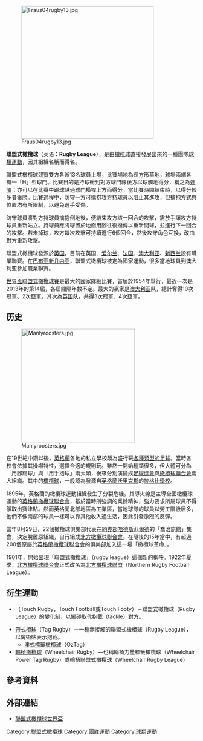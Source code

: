 {{Infobox sport
| image         = Lance hohaia running into the defence (rugby league).jpg
| imagesize     = 270px
| caption       =一名中锋试图摆脱两名后防队员
| union         = 國際聯盟式橄欖球總會
| nickname      = Footy, 最偉大的比賽<ref name="Fagan2005-01-16george-lovejoy">{{cite web|last=Fagan|first=Sean|title=George Lovejoy|url=http://www.rl1908.com/Rugby-League-News/George-Lovejoy.htm|publisher=rl1908.com|accessdate=1 January 2011|authorlink=|archiveurl=https://www.webcitation.org/5vOpv9sKI?url=http://www.rl1908.com/Rugby-League-News/George-Lovejoy.htm|archivedate=2011-01-01|date=2005-01-16|quote=[George Lovejoy] coined the expression 'Rugby League – The Greatest Game of All'|deadurl=yes}}</ref><ref name="Grasso2008-07-28">{{Cite news| last = Grasso| first = Robert| authorlink = | title = Simply a mess: rugby league now the game forgotten by all| work = SBS World News| place = 澳大利亚| publisher = Special Broadcasting Service（SBS）| date = 2008-07-28| url = http://www.sbs.com.au/news/blogarticle/108121/Simply-a-mess-rugby-league-now-the-game-forgotten-by-all| accessdate = 28 August 2010| archiveurl = https://www.webcitation.org/5vOpKrCg0?url=http://www.sbs.com.au/news/blogarticle/108121/Simply-a-mess-rugby-league-now-the-game-forgotten-by-all| archivedate = 2011-01-01| deadurl = yes}}</ref>
| first         = 1895年9月7日, post schism
| registered    = 
| clubs         = 
| contact       = Full contact
| team          = 13
| mgender       = Single
| category      = 室外團體運動
| ball          = Football
| venue         = Rugby league playing field
}}

[[File:Fraus04rugby13.jpg|350px]]

'''聯盟式橄欖球'''（英语：'''Rugby League'''），是由[[橄榄球|橄榄球]]直接發展出來的一種團隊[[球類運動|球類運動]]，因其組織名稱而得名。

聯盟式橄欖球競賽雙方各派13名球員上場，比賽場地為長方形草地，球場兩端各有一「H」型球門。比賽目的是持球衝到對方球門線後方以球觸地得分，稱之為[[達陣_(橄欖球)|達陣]]；亦可以在比賽中踢球越過球門橫桿上方而得分。當比賽時間結束時，以得分較多者獲勝。比賽過程中，防守一方可擒抱攻方持球員以阻止其進攻，但擒抱方式與位置均有所限制，以避免選手受傷。

防守球員將對方持球員擒抱倒地後，便結束攻方該一回合的攻擊，需放手讓攻方持球員重新站立。持球員應將球置於地面用腳往後撥傳以重新開球，並進行下一回合的攻擊。若未掉球，攻方每次攻擊可持續進行6個回合，然後攻守角色互換，改由對方重新攻擊。

聯盟式橄欖球發源於[[英国|英国]]，目前在英国、[[爱尔兰|爱尔兰]]、[[法国|法国]]、[[澳大利亚|澳大利亚]]、[[新西兰|新西兰]]設有職業聯賽。在[[巴布亚新几内亚|巴布亚新几内亚]]，聯盟式橄欖球被定為國家運動，很多當地球員到澳大利亚參加職業聯賽。

[[世界盃聯盟式橄欖球賽|世界盃聯盟式橄欖球賽]]是最大的國家隊級比賽，首屆於1954年舉行，最近一次是2013年的第14屆，各屆間隔年數不定。最大的贏家是[[澳大利亚|澳大利亚]]队，總計奪得10次冠軍、2次亞軍。其次為[[英国|英国]]队，共得3次冠軍、4次亞軍。

== 历史 ==
[[File:Manlyroosters.jpg|300px]]

在19世紀中期以後，[[英格蘭|英格蘭]]各地的私立學校頗為盛行玩[[足球_(消歧義)|各種類型的足球]]。當時各校會依據其操場特性，選擇合適的規則玩。雖然一開始種類很多，但大體可分為「用腳踢球」與「用手抱球」兩大類，後來分別演變成[[英格蘭足球協會|足球協會]]與[[英格蘭橄欖球聯合會|橄欖球聯合會]]兩大組織。其中的[[橄欖球|橄欖球]]，一般認為發源自[[英格蘭|英格蘭]][[沃里克郡|沃里克郡]]的[[拉格比學校|拉格比學校]]。

1895年，英格蘭的橄欖球運動組織發生了分裂危機。其導火線是主導全國橄欖球運動的[[英格蘭橄欖球聯合會|英格蘭橄欖球聯合會]]，基於當時所強調的業餘精神，強力要求所屬球員不得領取出賽津貼。然而英格蘭北部地區為工業區，當地球隊的球員以勞工階級居多，他們不像南部的球員一樣可以靠其他收入過生活，因此引發激烈的反彈。

當年8月29日，22個橄欖球俱樂部代表在[[約克郡|約克郡]][[哈德斯菲爾德|哈德斯菲爾德]]的「喬治旅館」集會，決定脫離原組織，自行組成[[北方橄欖球聯合會|北方橄欖球聯合會]]。在隨後的15年當中，有超過200個原屬於[[英格蘭橄欖球聯合會|英格蘭橄欖球聯合會]]的俱樂部加入這一場「橄欖球革命」。

1901年，開始出現「聯盟式橄欖球」（rugby league）這個新的稱呼。1922年夏季，[[北方橄欖球聯合會|北方橄欖球聯合會]]正式改名為[[北方橄欖球聯盟|北方橄欖球聯盟]]（Northern Rugby Football League）。

== 衍生運動 ==
* {{le|接觸式橄欖球|Touch rugby}}（Touch Rugby，Touch Football或Touch Footy）－聯盟式橄欖球（Rugby League）的變化制，以觸碰取代抱截（tackle）對方。
* [[帶式欖球|帶式欖球]]（Tag Rugby）－一種無接觸的聯盟式橄欖球（Rugby League），以魔術貼表示抱截。
** [[澳式標籤橄欖球|澳式標籤橄欖球]]（OzTag）
* [[輪椅橄欖球|輪椅橄欖球]]（Wheelchair Rugby）—也稱輪椅力量標籤橄欖球（Wheelchair Power Tag Rugby）或輪椅聯盟式橄欖球（Wheelchair Rugby League）

==參考資料==

{{Reflist|2}}

== 外部連結 ==
{{wikiquote}}
{{wiktionary}}
{{Commons|Rugby league}}

* [http://www.rlwc.com/ 聯盟式橄欖球世界盃] {{Wayback|url=http://www.rlwc.com/ |date=20080705162131 }}

[[Category:聯盟式橄欖球|Category:聯盟式橄欖球]]
[[Category:團隊運動|Category:團隊運動]]
[[Category:球類運動|Category:球類運動]]